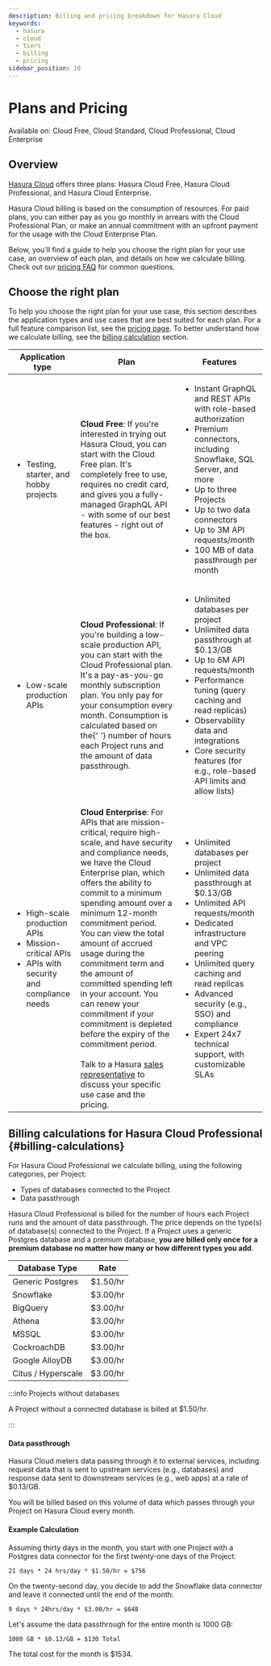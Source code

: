 ```yaml
---
description: Billing and pricing breakdown for Hasura Cloud
keywords:
  - hasura
  - cloud
  - tiers
  - billing
  - pricing
sidebar_position: 10
---
```



# Plans and Pricing

<div className="badge badge--primary heading-badge">
  Available on: Cloud Free, Cloud Standard, Cloud Professional, Cloud Enterprise
</div>

## Overview

[Hasura Cloud](https://cloud.hasura.io) offers three plans: Hasura Cloud Free, Hasura Cloud Professional, and Hasura
Cloud Enterprise.

Hasura Cloud billing is based on the consumption of resources. For paid plans, you can either pay as you go monthly in
arrears with the Cloud Professional Plan, or make an annual commitment with an upfront payment for the usage with the
Cloud Enterprise Plan.

Below, you'll find a guide to help you choose the right plan for your use case, an overview of each plan, and details on
how we calculate billing. Check out our [pricing FAQ](https://hasura.io/pricing#faq) for common questions.

## Choose the right plan

To help you choose the right plan for your use case, this section describes the application types and use cases that are
best suited for each plan. For a full feature comparison list, see the [pricing page](https://hasura.io/pricing). To
better understand how we calculate billing, see the [billing calculation](#billing-calculations) section.

<table className="pricing-table">
  <thead>
    <tr>
      <th>Application type</th>
      <th>Plan</th>
      <th>Features</th>
    </tr>
  </thead>
  <tbody>
    <tr>
      <td>
        <ul>
          <li>Testing, starter, and hobby projects</li>
        </ul>
      </td>
      <td>
        <b>Cloud Free</b>: If you're interested in trying out Hasura Cloud, you can start with the Cloud Free plan. It's
        completely free to use, requires no credit card, and gives you a fully-managed GraphQL API - with some of our
        best features - right out of the box.
      </td>
      <td>
        <ul>
          <li>Instant GraphQL and REST APIs with role-based authorization</li>
          <li>Premium connectors, including Snowflake, SQL Server, and more</li>
          <li>Up to three Projects</li>
          <li>Up to two data connectors</li>
          <li>Up to 3M API requests/month</li>
          <li>100 MB of data passthrough per month</li>
        </ul>
      </td>
    </tr>
    <tr>
      <td>
        <ul>
          <li>Low-scale production APIs</li>
        </ul>
      </td>
      <td>
        <b>Cloud Professional</b>: If you're building a low-scale production API, you can start with the Cloud
        Professional plan. It's a pay-as-you-go monthly subscription plan. You only pay for your consumption every
        month. Consumption is calculated based on the{' '}
        <VersionedLink to="/hasura-cloud/plans#billing-calculations">number of hours</VersionedLink> each Project runs
        and the amount of data passthrough.
      </td>
      <td>
        <ul>
          <li>Unlimited databases per project</li>
          <li>Unlimited data passthrough at $0.13/GB</li>
          <li>Up to 6M API requests/month</li>
          <li>Performance tuning (query caching and read replicas)</li>
          <li>Observability data and integrations</li>
          <li>Core security features (for e.g., role-based API limits and allow lists)</li>
        </ul>
      </td>
    </tr>
    <tr>
      <td>
        <ul>
          <li>High-scale production APIs</li>
          <li>Mission-critical APIs</li>
          <li>APIs with security and compliance needs</li>
        </ul>
      </td>
      <td>
        <b>Cloud Enterprise</b>: For APIs that are mission-critical, require high-scale, and have security and
        compliance needs, we have the Cloud Enterprise plan, which offers the ability to commit to a minimum spending
        amount over a minimum 12-month commitment period. You can view the total amount of accrued usage during the
        commitment term and the amount of committed spending left in your account. You can renew your commitment if your
        commitment is depleted before the expiry of the commitment period.
        <br />
        <br />
        Talk to a Hasura <a href="mailto:sales@hasura.io">sales representative</a> to discuss your specific use case and
        the pricing.
      </td>
      <td>
        <ul>
          <li>Unlimited databases per project</li>
          <li>Unlimited data passthrough at $0.13/GB</li>
          <li>Unlimited API requests/month</li>
          <li>Dedicated infrastructure and VPC peering</li>
          <li>Unlimited query caching and read replicas</li>
          <li>Advanced security (e.g., SSO) and compliance</li>
          <li>Expert 24x7 technical support, with customizable SLAs</li>
        </ul>
      </td>
    </tr>
  </tbody>
</table>

## Billing calculations for Hasura Cloud Professional {#billing-calculations}

For Hasura Cloud Professional we calculate billing, using the following categories, per Project:

- Types of databases connected to the Project
- Data passthrough

Hasura Cloud Professional is billed for the number of hours each Project runs and the amount of data passthrough. The
price depends on the type(s) of database(s) connected to the Project. If a Project uses a generic Postgres database and
a premium database, **you are billed only once for a premium database no matter how many or how different types you
add**.

| Database Type      | Rate     |
| ------------------ | -------- |
| Generic Postgres   | $1.50/hr |
| Snowflake          | $3.00/hr |
| BigQuery           | $3.00/hr |
| Athena             | $3.00/hr |
| MSSQL              | $3.00/hr |
| CockroachDB        | $3.00/hr |
| Google AlloyDB     | $3.00/hr |
| Citus / Hyperscale | $3.00/hr |

:::info Projects without databases

A Project without a connected database is billed at $1.50/hr.

:::

#### Data passthrough

Hasura Cloud meters data passing through it to external services, including request data that is sent to upstream
services (e.g., databases) and response data sent to downstream services (e.g., web apps) at a rate of $0.13/GB.

You will be billed based on this volume of data which passes through your Project on Hasura Cloud every month.

#### Example Calculation

Assuming thirty days in the month, you start with one Project with a Postgres data connector for the first twenty-one
days of the Project:

`21 days * 24 hrs/day * $1.50/hr = $756`

On the twenty-second day, you decide to add the Snowflake data connector and leave it connected until the end of the
month:

`9 days * 24hrs/day * $3.00/hr = $648`

Let's assume the data passthrough for the entire month is 1000 GB:

`1000 GB * $0.13/GB = $130 Total`

The total cost for the month is $1534.
